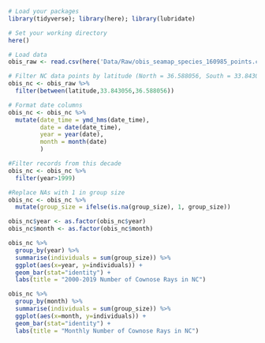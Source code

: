
```r
# Load your packages
library(tidyverse); library(here); library(lubridate)

# Set your working directory
here()
```

```r
# Load data
obis_raw <- read.csv(here('Data/Raw/obis_seamap_species_160985_points.csv'))
```

```r
# Filter NC data points by latitude (North = 36.588056, South = 33.843056)
obis_nc <- obis_raw %>%
  filter(between(latitude,33.843056,36.588056))

# Format date columns
obis_nc <- obis_nc %>%
  mutate(date_time = ymd_hms(date_time),
         date = date(date_time),
         year = year(date),
         month = month(date)
         )

#Filter records from this decade
obis_nc <- obis_nc %>%
  filter(year>1999)

#Replace NAs with 1 in group size
obis_nc <- obis_nc %>% 
  mutate(group_size = ifelse(is.na(group_size), 1, group_size))
```


```r
obis_nc$year <- as.factor(obis_nc$year)
obis_nc$month <- as.factor(obis_nc$month)

obis_nc %>%
  group_by(year) %>%
  summarise(individuals = sum(group_size)) %>%
  ggplot(aes(x=year, y=individuals)) +
  geom_bar(stat="identity") +
  labs(title = "2000-2019 Number of Cownose Rays in NC")
```

```r
obis_nc %>%
  group_by(month) %>%
  summarise(individuals = sum(group_size)) %>%
  ggplot(aes(x=month, y=individuals)) +
  geom_bar(stat="identity") +
  labs(title = "Monthly Number of Cownose Rays in NC")
```

